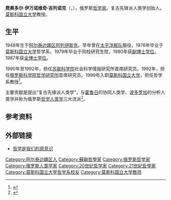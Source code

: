 {{人物信息框
| 姓名     = 费奥多尔·吉列诺克
| 性别     = 男
| 出生日期 = {{Bda|1948|3|17}}
| 出生地点 = {{USSR}}[[阿尔泰边疆区|阿尔泰边疆区]][[阿列伊斯克|阿列伊斯克]]
| 逝世日期 = 
| 逝世地点 =
| 国籍     = 俄罗斯
| 教育程度 = [[全博士学位|全博士学位]]
| 职业     = 哲学家
| 母校     = [[莫斯科国立大学|莫斯科国立大学]]
| 奖项     = 
}}
'''费奥多尔·伊万诺维奇·吉列诺克'''（{{lang-ru|Фёдор Иванович Гиренок}}，{{bd|1948年|3月17日||catIdx=Girenok}}），俄罗斯[[哲学家|哲学家]]。复古先锋派人类学创始人。[[莫斯科国立大学|莫斯科国立大学]]教授。
== 生平 ==
1948年生于[[阿尔泰边疆区|阿尔泰边疆区]][[阿列伊斯克|阿列伊斯克]]。早年曾在[[太平洋舰队_(俄罗斯)|太平洋舰队]]服役。1976年毕业于[[莫斯科国立大学|莫斯科国立大学]]哲学系，1979年毕业于同校研究生院，1980年获[[副博士学位|副博士学位]]。1987年获[[全博士学位|全博士学位]]。

1990年至1992年，担任[[苏联科学院|苏联科学院]]社会科学情报研究所首席研究员。1992年，担任[[俄罗斯科学院哲学研究所|俄罗斯科学院哲学研究所]]首席研究员。1999年入职[[莫斯科国立大学|莫斯科国立大学]]，担任哲学系教授<ref>{{cite web |title=费奥多尔·伊万诺维奇·吉列诺克 |url=https://istina.msu.ru/profile/fedor_girenok/ |publisher=莫斯科国立大学 |access-date=2020-08-14 |archive-date=2020-09-18 |archive-url=https://web.archive.org/web/20200918204900/https://istina.msu.ru/profile/fedor_girenok/ |dead-url=no }}</ref>。

主要贡献是提出“复古先锋派人类学”，与[[谢尔盖·谢尔盖耶维奇·霍鲁日|霍鲁日]]的协同人类学、[[瓦列里·亚历山德罗维奇·波多罗加|波多罗加]]的分析人类学并称为俄罗斯[[哲学人类学|哲学人类学]]三大流派<ref>{{cite journal |author=徐凤林 |title=霍鲁日与“协同人类学”研究 |journal=哲学动态 |date=2010 |issue=9 |pages=24-28 |language=Zh-hans |issn=1002-8862}}</ref>。
== 参考资料 ==
{{reflist}}
== 外部链接 ==
*[http://philosophychina.cssn.cn/zxzl/zxzl_20317/201811/t20181129_4785357.shtml 哲学是我们的原意识]
{{Authority control}}
{{portal bar|哲学|人类学|人物|苏联|俄罗斯}}
{{DEFAULTSORT:Girenok, Fyodor Ivanovich}}
[[Category:阿尔泰边疆区人|Category:阿尔泰边疆区人]]
[[Category:蘇聯哲學家|Category:蘇聯哲學家]]
[[Category:俄罗斯哲学家|Category:俄罗斯哲学家]]
[[Category:俄罗斯人类学家|Category:俄罗斯人类学家]]
[[Category:20世纪哲学家|Category:20世纪哲学家]]
[[Category:21世紀哲學家|Category:21世紀哲學家]]
[[Category:莫斯科国立大学哲学系校友|Category:莫斯科国立大学哲学系校友]]
[[Category:莫斯科国立大学教师|Category:莫斯科国立大学教师]]